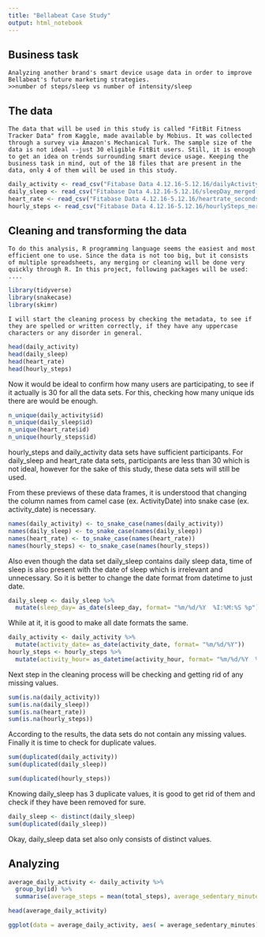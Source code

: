 ```yaml
---
title: "Bellabeat Case Study"
output: html_notebook
---
```



## Business task
    Analyzing another brand's smart device usage data in order to improve Bellabeat's future marketing strategies. 
    >>number of steps/sleep vs number of intensity/sleep
    
## The data
    The data that will be used in this study is called "FitBit Fitness Tracker Data" from Kaggle, made available by Mobius. It was collected through a survey via Amazon's Mechanical Turk. The sample size of the data is not ideal --just 30 eligible FitBit users. Still, it is enough to get an idea on trends surrounding smart device usage. Keeping the business task in mind, out of the 18 files that are present in the data, only 4 of them will be used in this study.
    
```r
daily_activity <- read_csv("Fitabase Data 4.12.16-5.12.16/dailyActivity_merged.csv")
daily_sleep <- read_csv("Fitabase Data 4.12.16-5.12.16/sleepDay_merged.csv")
heart_rate <- read_csv("Fitabase Data 4.12.16-5.12.16/heartrate_seconds_merged.csv")
hourly_steps <- read_csv("Fitabase Data 4.12.16-5.12.16/hourlySteps_merged.csv")
```


    
## Cleaning and transforming the data
    To do this analysis, R programming language seems the easiest and most efficient one to use. Since the data is not too big, but it consists of multiple spreadsheets, any merging or cleaning will be done very quickly through R. In this project, following packages will be used: .... 
    
```r
library(tidyverse)
library(snakecase)
library(skimr)

```
    
    
    I will start the cleaning process by checking the metadata, to see if they are spelled or written correctly, if they have any uppercase characters or any disorder in general.
    
    
```r
head(daily_activity)
head(daily_sleep)
head(heart_rate)
head(hourly_steps)
```
Now it would be ideal to confirm how many users are participating, to see if it actually is 30 for all the data sets. For this, checking how many unique ids there are would be enough.

```r
n_unique(daily_activity$id)
n_unique(daily_sleep$id)
n_unique(heart_rate$id)
n_unique(hourly_steps$id)
```
hourly_steps and daily_activity data sets have sufficient participants. For daily_sleep and heart_rate data sets, participants are less than 30 which is not ideal, however for the sake of this study, these data sets will still be used.

From these previews of these data frames, it is understood that changing the column names from camel case (ex. ActivityDate) into snake case (ex. activity_date) is necessary. 

```r
names(daily_activity) <- to_snake_case(names(daily_activity))
names(daily_sleep) <- to_snake_case(names(daily_sleep))
names(heart_rate) <- to_snake_case(names(heart_rate))
names(hourly_steps) <- to_snake_case(names(hourly_steps))
```


Also even though the data set daily_sleep contains daily sleep data, time of sleep is also present with the date of sleep which is irrelevant and unnecessary. So it is better to change the date format from datetime to just date. 

```r
daily_sleep <- daily_sleep %>% 
  mutate(sleep_day= as_date(sleep_day, format= "%m/%d/%Y  %I:%M:%S %p"))
```


While at it, it is good to make all date formats the same.

```r
daily_activity <- daily_activity %>% 
  mutate(activity_date= as_date(activity_date, format= "%m/%d/%Y"))
hourly_steps <- hourly_steps %>% 
  mutate(activity_hour= as_datetime(activity_hour, format= "%m/%d/%Y  %I:%M:%S %p"))
```


Next step in the cleaning process will be checking and getting rid of any missing values. 

```r
sum(is.na(daily_activity))
sum(is.na(daily_sleep))
sum(is.na(heart_rate))
sum(is.na(hourly_steps))
```

According to the results, the data sets do not contain any missing values. Finally it is time to check for duplicate values.

```r
sum(duplicated(daily_activity))
sum(duplicated(daily_sleep))

sum(duplicated(hourly_steps))
```

Knowing daily_sleep has 3 duplicate values, it is good to get rid of them and check if they have been removed for sure.

```r
daily_sleep <- distinct(daily_sleep)
sum(duplicated(daily_sleep))
```

Okay, daily_sleep data set also only consists of distinct values.  

## Analyzing



```r
average_daily_activity <- daily_activity %>%
  group_by(id) %>% 
  summarise(average_steps = mean(total_steps), average_sedentary_minutes = mean(sedentary_minutes), average_active_minutes = mean(mean(very_active_minutes), mean(fairly_active_minutes), mean(lightly_active_minutes)), average_sedentary_minutes= mean(sedentary_minutes))

head(average_daily_activity)
```


```r
ggplot(data = average_daily_activity, aes( = average_sedentary_minutes)) + geom_bar()
  
```

